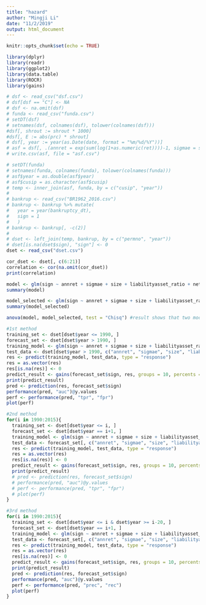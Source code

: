 ```yaml
---
title: "hazard"
author: "Mingji Li"
date: "11/2/2019"
output: html_document
---
```


```r
knitr::opts_chunk$set(echo = TRUE)
```

```r
library(dplyr)
library(readr)
library(ggplot2)
library(data.table)
library(ROCR)
library(gains)
```

```r
# dsf <- read_csv("dsf.csv")
# dsf[dsf == "C"] <- NA
# dsf <- na.omit(dsf)
# funda <- read_csv("funda.csv")
# setDT(dsf)
# setnames(dsf, colnames(dsf), tolower(colnames(dsf)))
#dsf[, shrout := shrout * 1000]
#dsf[, E := abs(prc) * shrout]
# dsf[, year := year(as.Date(date, format = "%m/%d/%Y"))]
# asf = dsf[, .(annret = exp(sum(log(1+as.numeric(ret))))-1, sigmae = sd(as.numeric(ret))*sqrt(250), permno = first(permno)), by = .(cusip, year)]
# write.csv(asf, file = "asf.csv")

# setDT(funda)
# setnames(funda, colnames(funda), tolower(colnames(funda)))
# asf$year = as.double(asf$year)
# asf$cusip = as.character(asf$cusip)
# temp <- inner_join(asf, funda, by = c("cusip", "year"))
# 
# bankrup <- read_csv("BR1962_2016.csv")
# bankrup <- bankrup %>% mutate(
#   year = year(bankruptcy_dt),
#   sign = 1
#   )
# bankrup <- bankrup[, -c(2)]
# 
# dset <- left_join(temp, bankrup, by = c("permno", "year"))
# dset[is.na(dset$sign), "sign"] <- 0
dset <- read_csv("dset.csv")
```

```r
cor_dset <- dset[, c(6:21)]
correlation <- cor(na.omit(cor_dset))
print(correlation)
```

```r
model <- glm(sign ~ annret + sigmae + size + liabilityasset_ratio + netincomeasset_ratio + current_ratio + quick_ratio + debtequity_ratio + asset_turnover + receivable_turnover + inventory_turnover + leverage + interestburden + roa + roe + ros + marketbook_ratio + tangibility, data = dset, family = "binomial")
summary(model)

model_selected <- glm(sign ~ annret + sigmae + size + liabilityasset_ratio + current_ratio + roa, data = dset, family = "binomial")
summary(model_selected)

anova(model, model_selected, test = "Chisq") #result shows that two models perform the same
```

```r
#1st method
training_set <- dset[dset$year <= 1990, ]
forecast_set <- dset[dset$year > 1990, ]
training_model <- glm(sign ~ annret + sigmae + size + liabilityasset_ratio + current_ratio + roa, data = training_set, family = "binomial")
test_data <- dset[dset$year > 1990, c("annret", "sigmae", "size", "liabilityasset_ratio", "current_ratio", "roa")]
res <- predict(training_model, test_data, type = "response")
res = as.vector(res)
res[is.na(res)] <- 0
predict_result <- gains(forecast_set$sign, res, groups = 10, percents = TRUE)
print(predict_result)
pred <- prediction(res, forecast_set$sign)
performance(pred, "auc")@y.values
perf <- performance(pred, "tpr", "fpr")
plot(perf)
```

```r
#2nd method
for(i in 1990:2015){
  training_set <- dset[dset$year <= i, ]
  forecast_set <- dset[dset$year == i+1, ]
  training_model <- glm(sign ~ annret + sigmae + size + liabilityasset_ratio + current_ratio + roa, data = training_set, family = "binomial")
  test_data <- forecast_set[, c("annret", "sigmae", "size", "liabilityasset_ratio", "current_ratio", "roa")]
  res <- predict(training_model, test_data, type = "response")
  res = as.vector(res)
  res[is.na(res)] <- 0
  predict_result <- gains(forecast_set$sign, res, groups = 10, percents = TRUE)
  print(predict_result)
  # pred <- prediction(res, forecast_set$sign)
  # performance(pred, "auc")@y.values
  # perf <- performance(pred, "tpr", "fpr")
  # plot(perf)
}
```

```r
#3rd method
for(i in 1990:2015){
  training_set <- dset[dset$year <= i & dset$year >= i-20, ]
  forecast_set <- dset[dset$year == i+1, ]
  training_model <- glm(sign ~ annret + sigmae + size + liabilityasset_ratio + current_ratio + roa, data = training_set, family = "binomial")
  test_data <- forecast_set[, c("annret", "sigmae", "size", "liabilityasset_ratio", "current_ratio", "roa")]
  res <- predict(training_model, test_data, type = "response")
  res = as.vector(res)
  res[is.na(res)] <- 0
  predict_result <- gains(forecast_set$sign, res, groups = 10, percents = TRUE)
  print(predict_result)
  pred <- prediction(res, forecast_set$sign)
  performance(pred, "auc")@y.values
  perf <- performance(pred, "prec", "rec")
  plot(perf)
}
```









